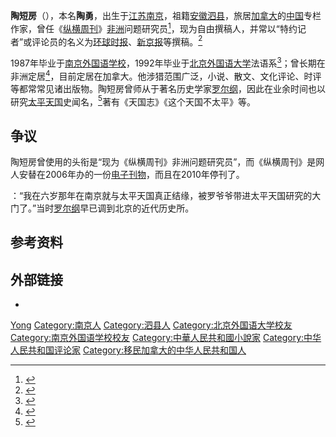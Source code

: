 {{coi|time=2014-03-02T12:37:17+00:00}}
'''陶短房'''（{{bd|1970年|3月28日||}}），本名'''陶勇'''，出生于[[江苏|江苏]][[南京|南京]]，祖籍[[安徽|安徽]][[泗县|泗县]]，旅居[[加拿大|加拿大]]的[[中国|中国]]专栏作家，曾任《[[纵横周刊|纵横周刊]]》[[非洲|非洲]]问题研究员<ref>{{cite web | url=http://opinion.china.com.cn/person_298_1.html | title=陶短房 | work=中国网 | accessdate=2014-03-02 | author=陶短房 | archive-date=2021-01-23 | archive-url=https://web.archive.org/web/20210123023455/http://opinion.china.com.cn/person_298_1.html | dead-url=no }}</ref>，现为自由撰稿人，并常以“特约记者”或评论员的名义为[[环球时报|环球时报]]、[[新京报|新京报]]等撰稿。<ref>{{cite news|author=陶短房|title=陶短房：“菲律宾”曾想成为“中国固有领土”|url=http://opinion.huanqiu.com/1152/2012-05/2714741.html|accessdate=2014-08-03|newspaper=环球时报（环球网）|date=2012-05-11|deadurl=yes|archiveurl=https://web.archive.org/web/20150321191115/http://opinion.huanqiu.com/1152/2012-05/2714741.html|archivedate=2015-03-21}}</ref>

1987年毕业于[[南京外国语学校|南京外国语学校]]，1992年毕业于[[北京外国语大学|北京外国语大学]]法语系<ref>{{cite web|author=陶勇（陶短房）|title=陶勇的个人资料|url=http://www.chinavalue.net/625241/Default.aspx|publisher=价值中国网|accessdate=2014-08-04|archive-date=2016-03-04|archive-url=https://web.archive.org/web/20160304090137/http://www.chinavalue.net/625241/Default.aspx|dead-url=no}}</ref>；曾长期在非洲定居<ref>{{cite news|author=蒲俊|title=专访陶短房：我是一个反差很大的矛盾体|url=http://culture.caixin.com/2011-09-01/100297156.html|accessdate=2014-08-04|newspaper=财新网|date=2011-09-01|archive-date=2016-03-04|archive-url=https://web.archive.org/web/20160304071404/http://culture.caixin.com/2011-09-01/100297156.html|dead-url=no}}</ref>，目前定居在加拿大。他涉猎范围广泛，小说、散文、文化评论、时评等都常常见诸出版物。陶短房曾师从于著名历史学家[[罗尔纲|罗尔纲]]，因此在业余时间也以研究[[太平天国|太平天国]]史闻名，<ref>{{cite news|author=陈辉|title=海外对孙中山有不同看法 不能质疑辛亥革命|url=http://www.chinanews.com/cul/2011/10-03/3368070.shtml|accessdate=2014-08-04|newspaper=北京晨报|date=2011-10-03|archive-date=2020-01-31|archive-url=https://web.archive.org/web/20200131051905/http://www.chinanews.com/cul/2011/10-03/3368070.shtml|dead-url=no}}</ref>著有《天国志》《这个天国不太平》等。<!--1b2746b800-->

== 争议 ==
陶短房曾使用的头衔是“现为《纵横周刊》非洲问题研究员”，而《纵横周刊》是网人安替在2006年办的一份[[电子刊物|电子刊物]]，而且在2010年停刊了。

{{来源请求|陶短房说}}：“我在六岁那年在南京就与太平天国真正结缘，被罗爷爷带进太平天国研究的大门了。”当时[[罗尔纲|罗尔纲]]早已调到北京的近代历史所。

== 参考资料 ==
{{Reflist|2}}

== 外部链接 ==
* {{Sinaweibo|taoduanfang}}

{{Authority control}}
{{DEFAULTSORT:Tao陶}}
[[Category:陶姓|Yong]]
[[Category:南京人|Category:南京人]]
[[Category:泗县人|Category:泗县人]]
[[Category:北京外国语大学校友|Category:北京外国语大学校友]]
[[Category:南京外国语学校校友|Category:南京外国语学校校友]]
[[Category:中華人民共和國小說家|Category:中華人民共和國小說家]]
[[Category:中华人民共和国评论家|Category:中华人民共和国评论家]]
[[Category:移民加拿大的中华人民共和国人|Category:移民加拿大的中华人民共和国人]]